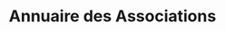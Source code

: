 ---
layout: ../../../layouts/AssoSort.astro
title: "Annuaire des Associations"
typeFilter: sports
affiliationFilter: sciences
---